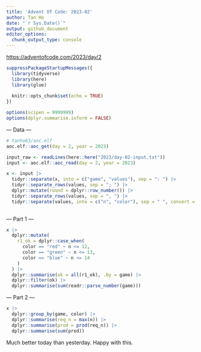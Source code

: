 ```yaml
---
title: 'Advent Of Code: 2023-02'
author: Tan Ho
date: "`r Sys.Date()`"
output: github_document
editor_options: 
  chunk_output_type: console
---
```


<https://adventofcode.com/2023/day/2>

```r
suppressPackageStartupMessages({
  library(tidyverse)
  library(here)
  library(glue)
  
  knitr::opts_chunk$set(echo = TRUE)
})

options(scipen = 9999999)
options(dplyr.summarise.inform = FALSE)
```

--- Data ---

```r
# tanho63/aoc.elf
aoc.elf::aoc_get(day = 2, year = 2023)
```

```r
input_raw <- readLines(here::here("2023/day-02-input.txt"))
input <- aoc.elf::aoc_read(day = 2, year = 2023)
```

```r
x <- input |> 
  tidyr::separate(x, into = c("game", "values"), sep = ": ") |> 
  tidyr::separate_rows(values, sep = "; ") |> 
  dplyr::mutate(round = dplyr::row_number()) |> 
  tidyr::separate_rows(values, sep = ", ") |> 
  tidyr::separate(values, into = c("n", "color"), sep = " ", convert = T)
  
```


--- Part 1 ---

```r
x |>
  dplyr::mutate(
    r1_ok = dplyr::case_when(
      color == "red" ~ n <= 12,
      color == "green" ~ n <= 13,
      color == "blue" ~ n <= 14
    )
  ) |> 
  dplyr::summarise(ok = all(r1_ok), .by = game) |> 
  dplyr::filter(ok) |> 
  dplyr::summarise(sum(readr::parse_number(game)))
```

--- Part 2 ---

```r
x |> 
  dplyr::group_by(game, color) |> 
  dplyr::summarise(req_n = max(n)) |> 
  dplyr::summarise(prod = prod(req_n)) |> 
  dplyr::summarise(sum(prod))
```

Much better today than yesterday. Happy with this. 
